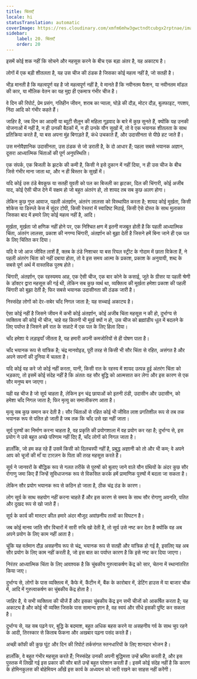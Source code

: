 ```yaml
---
title: चिंताएँ
locale: hi
statusTranslation: automatic
coverImage: https://res.cloudinary.com/xmfm6mhw3gwctndtcubgx2rptnae/image/upload/v1741354419/small_cover_la_gran_rebelion_28716e29d2.webp
sidebar:
    label: 20. चिंताएँ
    order: 20
---
```

इसमें कोई शक नहीं कि सोचने और महसूस करने के बीच एक बड़ा अंतर है, यह अकाट्य है।

लोगों में एक बड़ी शीतलता है, यह उस चीज की ठंडक है जिसका कोई महत्व नहीं है, जो सतही है।

भीड़ मानती है कि महत्वपूर्ण वह है जो महत्वपूर्ण नहीं है, वे मानते हैं कि नवीनतम फैशन, या नवीनतम मॉडल की कार, या मौलिक वेतन का यह मुद्दा ही एकमात्र गंभीर चीज है।

वे दिन की रिपोर्ट, प्रेम प्रसंग, गतिहीन जीवन, शराब का प्याला, घोड़े की दौड़, मोटर दौड़, बुलफाइट, गपशप, निंदा आदि को गंभीर कहते हैं।

जाहिर है, जब दिन का आदमी या ब्यूटी सैलून की महिला गूढ़वाद के बारे में कुछ सुनते हैं, क्योंकि यह उनकी योजनाओं में नहीं है, न ही उनकी बैठकों में, न ही उनके यौन सुखों में, तो वे एक भयानक शीतलता के साथ प्रतिक्रिया करते हैं, या बस अपना मुंह बिगाड़ते हैं, कंधे उचकाते हैं, और उदासीनता से पीछे हट जाते हैं।

उस मनोवैज्ञानिक उदासीनता, उस ठंडक से जो डराती है, के दो आधार हैं; पहला सबसे भयानक अज्ञान, दूसरा आध्यात्मिक चिंताओं की पूर्ण अनुपस्थिति।

एक संपर्क, एक बिजली के झटके की कमी है, किसी ने इसे दुकान में नहीं दिया, न ही उस चीज के बीच जिसे गंभीर माना जाता था, और न ही बिस्तर के सुखों में।

यदि कोई उस ठंडे बेवकूफ या सतही युवती को पल का बिजली का झटका, दिल की चिंगारी, कोई अजीब याद, कोई ऐसी चीज देने में सक्षम हो जो बहुत अंतरंग हो, तो शायद तब सब कुछ अलग होगा।

लेकिन कुछ गुप्त आवाज, पहली अंतर्ज्ञान, अंतरंग लालसा को विस्थापित करता है; शायद कोई मूर्खता, किसी शोकेस या डिस्प्ले केस में सुंदर टोपी, किसी रेस्तरां में स्वादिष्ट मिठाई, किसी ऐसे दोस्त के साथ मुलाकात जिसका बाद में हमारे लिए कोई महत्व नहीं है, आदि।

मूर्खता, मूर्खता जो क्षणिक नहीं होने पर, एक निश्चित क्षण में इतनी मजबूत होती है कि पहली आध्यात्मिक चिंता, अंतरंग लालसा, प्रकाश की नगण्य चिंगारी, अंतर्ज्ञान को बुझा देती है जिसने हमें बिना जाने ही एक पल के लिए चिंतित कर दिया।

यदि वे जो आज जीवित लाशें हैं, क्लब के ठंडे निशाचर या बस रियल स्ट्रीट के गोदाम में छाता विक्रेता हैं, ने पहली अंतरंग चिंता को नहीं दबाया होता, तो वे इस समय आत्मा के प्रकाश, प्रकाश के अनुयायी, शब्द के सबसे पूर्ण अर्थ में वास्तविक पुरुष होते।

चिंगारी, अंतर्ज्ञान, एक रहस्यमय आह, एक ऐसी चीज, एक बार कोने के कसाई, जूते के ग्रीसर या पहली श्रेणी के डॉक्टर द्वारा महसूस की गई थी, लेकिन सब कुछ व्यर्थ था, व्यक्तित्व की मूर्खता हमेशा प्रकाश की पहली चिंगारी को बुझा देती है; फिर सबसे भयानक उदासीनता की ठंडक जारी है।

निस्संदेह लोगों को देर-सबेर चाँद निगल जाता है; यह सच्चाई अकाट्य है।

ऐसा कोई नहीं है जिसने जीवन में कभी कोई अंतर्ज्ञान, कोई अजीब चिंता महसूस न की हो, दुर्भाग्य से व्यक्तित्व की कोई भी चीज, चाहे वह कितनी भी मूर्ख क्यों न हो, उस चीज को ब्रह्मांडीय धूल में बदलने के लिए पर्याप्त है जिसने हमें रात के सन्नाटे में एक पल के लिए हिला दिया।

चाँद हमेशा ये लड़ाइयाँ जीतता है, यह हमारी अपनी कमजोरियों से ही पोषण पाता है।

चाँद भयानक रूप से यांत्रिक है; चंद्र मानवोइड, पूरी तरह से किसी भी सौर चिंता से रहित, असंगत है और अपने सपनों की दुनिया में चलता है।

यदि कोई वह करे जो कोई नहीं करता, यानी, किसी रात के रहस्य में शायद उत्पन्न हुई अंतरंग चिंता को भड़काए, तो इसमें कोई संदेह नहीं है कि अंततः वह सौर बुद्धि को आत्मसात कर लेगा और इस कारण से एक सौर मनुष्य बन जाएगा।

यही वह चीज है जो सूर्य चाहता है, लेकिन इन चंद्र छायाओं को इतनी ठंडी, उदासीन और उदासीन, को हमेशा चाँद निगल जाता है; फिर मृत्यु का समाजीकरण आता है।

मृत्यु सब कुछ समान कर देती है। सौर चिंताओं से रहित कोई भी जीवित लाश प्रगतिशील रूप से तब तक भयानक रूप से पतित हो जाती है जब तक कि चाँद उसे खा नहीं जाता।

सूर्य पुरुषों का निर्माण करना चाहता है, वह प्रकृति की प्रयोगशाला में वह प्रयोग कर रहा है; दुर्भाग्य से, इस प्रयोग ने उसे बहुत अच्छे परिणाम नहीं दिए हैं, चाँद लोगों को निगल जाता है।

हालाँकि, जो हम कह रहे हैं उसमें किसी को दिलचस्पी नहीं है, प्रबुद्ध अज्ञानी को तो और भी कम; वे अपने आप को चूजों की माँ या टारज़न के पिता की तरह महसूस करते हैं।

सूर्य ने जानवरों के बौद्धिक रूप से गलत तरीके से पुरुषों को बुलाए जाने वाले यौन ग्रंथियों के अंदर कुछ सौर रोगाणु जमा किए हैं जिन्हें सुविधाजनक रूप से विकसित करके हमें प्रामाणिक पुरुषों में बदला जा सकता है।

लेकिन सौर प्रयोग भयानक रूप से कठिन हो जाता है, ठीक चंद्र ठंड के कारण।

लोग सूर्य के साथ सहयोग नहीं करना चाहते हैं और इस कारण से समय के साथ सौर रोगाणु अवनति, पतित और दुखद रूप से खो जाते हैं।

सूर्य के कार्य की मास्टर कील हमारे अंदर मौजूद अवांछनीय तत्वों का विघटन है।

जब कोई मानव जाति सौर विचारों में सारी रुचि खो देती है, तो सूर्य उसे नष्ट कर देता है क्योंकि वह अब अपने प्रयोग के लिए काम नहीं आता है।

चूंकि यह वर्तमान दौड़ असहनीय रूप से चंद्र, भयानक रूप से सतही और यांत्रिक हो गई है, इसलिए यह अब सौर प्रयोग के लिए काम नहीं करती है, जो इस बात का पर्याप्त कारण है कि इसे नष्ट कर दिया जाएगा।

निरंतर आध्यात्मिक चिंता के लिए आवश्यक है कि चुंबकीय गुरुत्वाकर्षण केंद्र को सार, चेतना में स्थानांतरित किया जाए।

दुर्भाग्य से, लोगों के पास व्यक्तित्व में, कैफे में, कैंटीन में, बैंक के कारोबार में, डेटिंग हाउस में या बाजार चौक में, आदि में गुरुत्वाकर्षण का चुंबकीय केंद्र होता है।

जाहिर है, ये सभी व्यक्तित्व की चीजें हैं और इसका चुंबकीय केंद्र इन सभी चीजों को आकर्षित करता है; यह अकाट्य है और कोई भी व्यक्ति जिसके पास सामान्य ज्ञान है, वह स्वयं और सीधे इसकी पुष्टि कर सकता है।

दुर्भाग्य से, यह सब पढ़ने पर, बुद्धि के बदमाश, बहुत अधिक बहस करने या असहनीय गर्व के साथ चुप रहने के आदी, तिरस्कार से किताब फेंकना और अखबार पढ़ना पसंद करते हैं।

अच्छी कॉफी की कुछ घूंट और दिन की रिपोर्ट तर्कसंगत स्तनधारियों के लिए शानदार भोजन है।

हालाँकि, वे बहुत गंभीर महसूस करते हैं; निस्संदेह उनकी अपनी बुद्धिमत्ता उन्हें भ्रमित करती है, और इस पुस्तक में लिखी गई इस प्रकार की सौर बातें उन्हें बहुत परेशान करती हैं। इसमें कोई संदेह नहीं है कि कारण के होमिनकुलस की बोहेमियन आँखें इस कार्य के अध्ययन को जारी रखने का साहस नहीं करेंगी।

